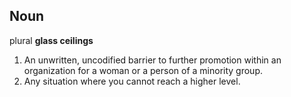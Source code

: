 ==Noun==

plural '''glass ceilings'''

#An unwritten, uncodified barrier to further promotion within an organization for a woman or a person of a minority group.
#Any situation where you cannot reach a higher level.